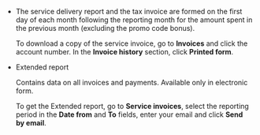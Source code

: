 - The service delivery report and the tax invoice are formed on the first day of each month following the reporting month for the amount spent in the previous month (excluding the promo code bonus).

    To download a copy of the service invoice, go to **Invoices** and click the account number. In the **Invoice history** section, click **Printed form**.

- Extended report

    Contains data on all invoices and payments. Available only in electronic form.

    To get the Extended report, go to **Service invoices**, select the reporting period in the **Date from** and **To** fields, enter your email and click **Send by email**.